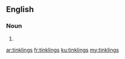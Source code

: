 ==English==

===Noun===
{{head|en|plural}}

# {{plural of|tinkling|lang=en|nocat=1}}

[[ar:tinklings]]
[[fr:tinklings]]
[[ku:tinklings]]
[[my:tinklings]]